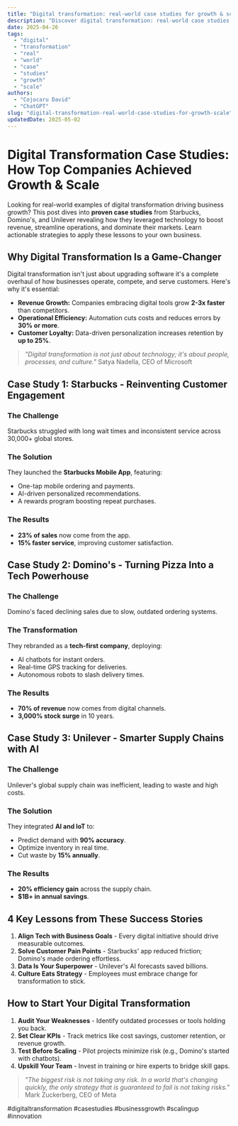 ```yaml
---
title: "Digital transformation: real-world case studies for growth & scale"
description: "Discover digital transformation: real-world case studies for growth & scale with this in-depth guide, providing actionable insights and practical tips to boost your knowledge and results."
date: 2025-04-26
tags:
  - "digital"
  - "transformation"
  - "real"
  - "world"
  - "case"
  - "studies"
  - "growth"
  - "scale"
authors:
  - "Cojocaru David"
  - "ChatGPT"
slug: "digital-transformation-real-world-case-studies-for-growth-scale"
updatedDate: 2025-05-02
---
```


# Digital Transformation Case Studies: How Top Companies Achieved Growth & Scale  

Looking for real-world examples of digital transformation driving business growth? This post dives into **proven case studies** from Starbucks, Domino's, and Unilever revealing how they leveraged technology to boost revenue, streamline operations, and dominate their markets. Learn actionable strategies to apply these lessons to your own business.  

## Why Digital Transformation Is a Game-Changer  

Digital transformation isn't just about upgrading software it's a complete overhaul of how businesses operate, compete, and serve customers. Here's why it's essential:  

- **Revenue Growth:** Companies embracing digital tools grow **2-3x faster** than competitors.  
- **Operational Efficiency:** Automation cuts costs and reduces errors by **30% or more**.  
- **Customer Loyalty:** Data-driven personalization increases retention by **up to 25%**.  

> *"Digital transformation is not just about technology; it's about people, processes, and culture."*   Satya Nadella, CEO of Microsoft  

## Case Study 1: Starbucks - Reinventing Customer Engagement  

### The Challenge  
Starbucks struggled with long wait times and inconsistent service across 30,000+ global stores.  

### The Solution  
They launched the **Starbucks Mobile App**, featuring:  
- One-tap mobile ordering and payments.  
- AI-driven personalized recommendations.  
- A rewards program boosting repeat purchases.  

### The Results  
- **23% of sales** now come from the app.  
- **15% faster service**, improving customer satisfaction.  

## Case Study 2: Domino's - Turning Pizza Into a Tech Powerhouse  

### The Challenge  
Domino's faced declining sales due to slow, outdated ordering systems.  

### The Transformation  
They rebranded as a **tech-first company**, deploying:  
- AI chatbots for instant orders.  
- Real-time GPS tracking for deliveries.  
- Autonomous robots to slash delivery times.  

### The Results  
- **70% of revenue** now comes from digital channels.  
- **3,000% stock surge** in 10 years.  

## Case Study 3: Unilever - Smarter Supply Chains with AI  

### The Challenge  
Unilever's global supply chain was inefficient, leading to waste and high costs.  

### The Solution  
They integrated **AI and IoT** to:  
- Predict demand with **90% accuracy**.  
- Optimize inventory in real time.  
- Cut waste by **15% annually**.  

### The Results  
- **20% efficiency gain** across the supply chain.  
- **$1B+ in annual savings**.  

## 4 Key Lessons from These Success Stories  

1. **Align Tech with Business Goals** - Every digital initiative should drive measurable outcomes.  
2. **Solve Customer Pain Points** - Starbucks' app reduced friction; Domino's made ordering effortless.  
3. **Data Is Your Superpower** - Unilever's AI forecasts saved billions.  
4. **Culture Eats Strategy** - Employees must embrace change for transformation to stick.  

## How to Start Your Digital Transformation  

1. **Audit Your Weaknesses** - Identify outdated processes or tools holding you back.  
2. **Set Clear KPIs** - Track metrics like cost savings, customer retention, or revenue growth.  
3. **Test Before Scaling** - Pilot projects minimize risk (e.g., Domino's started with chatbots).  
4. **Upskill Your Team** - Invest in training or hire experts to bridge skill gaps.  

> *"The biggest risk is not taking any risk. In a world that's changing quickly, the only strategy that is guaranteed to fail is not taking risks."*   Mark Zuckerberg, CEO of Meta  

#digitaltransformation #casestudies #businessgrowth #scalingup #innovation